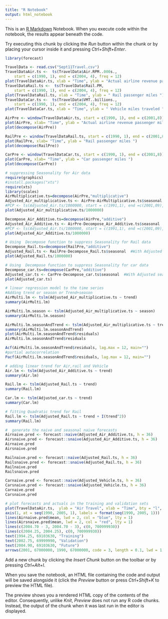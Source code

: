 ---
title: "R Notebook"
output: html_notebook
---

This is an [R Markdown](http://rmarkdown.rstudio.com) Notebook. When you execute code within the notebook, the results appear beneath the code. 

Try executing this chunk by clicking the *Run* button within the chunk or by placing your cursor inside it and pressing *Ctrl+Shift+Enter*. 

```{r}
library(forecast)

TravelData <- read.csv("Sept11Travel.csv")
TravelDataAir.ts <-  ts(TravelData$Air.RPM..000s., 
    start = c(1990, 1), end = c(2004, 4), freq = 12)
plot(TravelDataAir.ts, xlab = "Time", ylab = "Actual airline revenue passenger miles ", ylim = c(29000000, 69000000))
TravelDataRail.ts <-  ts(TravelData$Rail.PM, 
    start = c(1990, 1), end = c(2004, 4), freq = 12)
plot(TravelDataRail.ts, xlab = "Time", ylab = " Rail passenger miles ")
TravelDataCar.ts <-  ts(TravelData$VMT..billions., 
    start = c(1990, 1), end = c(2004, 4), freq = 12)
plot(TravelDataCar.ts, xlab = "Time", ylab = " Vehicle miles traveled ", ylim = c(150, 265))
```
```{r}
AirPre <- window(TravelDataAir.ts, start = c(1990, 1), end = c(2001,8))
plot(AirPre, xlab= "Time", ylab = "Actual airline revenue passenger miles ")
plot(decompose(AirPre))
```
```{r}
RailPre <- window(TravelDataRail.ts, start = c(1990, 1), end = c(2001,8))
plot(RailPre, xlab= "Time", ylab = "Rail passenger miles ")
plot(decompose(RailPre))
```
```{r}
CarPre <- window(TravelDataCar.ts, start = c(1990, 1), end = c(2001,8))
plot(CarPre, xlab= "Time", ylab = "Car passenger miles ")
plot(decompose(CarPre))
```
```{r}
# suppressing Seasonality for Air data
require(graphics)
#install.packages("xts")
require(xts)
library(scales)
AirMultiplicative.ts=decompose(AirPre,"multiplicative")
Adjusted_Air_multiplicative.ts <- AirPre-AirMultiplicative.ts$seasonal  #With Adjusted seasonality
#PCP <- ts(Adjusted_Air.ts/1000000, start = c(1991,1), end =c(2001,09), frequency = 12)
plot(Adjusted_Air_multiplicative.ts/1000000) 

Decompose_Air_Additive.ts=decompose(AirPre,"additive")
Adjusted_Air_Additive.ts <- AirPre-Decompose_Air_Additive.ts$seasonal  #With Adjusted seasonality
#PCP <- ts(Adjusted_Air.ts/1000000, start = c(1991,1), end =c(2001,09), frequency = 12)
plot(Adjusted_Air_Additive.ts/1000000) 
```
```{r}
# Using  Decompose function to suppress Seasonality for Rail data
Decompose_Rail.ts=decompose(RailPre,"additive")
Adjusted_Rail.ts <- RailPre-Decompose_Rail.ts$seasonal  #With Adjusted seasonality
plot(Adjusted_Rail.ts/1000000) 
```
```{r}
# Using  Decompose function to suppress Seasonality for car data
Decompose_car.ts=decompose(CarPre,"additive")
Adjusted_car.ts <- CarPre-Decompose_car.ts$seasonal  #With Adjusted seasonality
plot(Adjusted_car.ts) 
```
```{r}
# linear regression model to the time series
#Adding trend or season or Trend+season
AirMulti.lm <- tslm(Adjusted_Air_multiplicative.ts ~ trend)
summary(AirMulti.lm)
```
```{r}
AirMulti.lm.season <- tslm(Adjusted_Air_multiplicative.ts ~ season)
summary(AirMulti.lm.season)

AirMulti.lm.seasonAndTrend <- tslm(Adjusted_Air_multiplicative.ts ~ trend+season)
summary(AirMulti.lm.seasonAndTrend)
plot(AirMulti.lm.seasonAndTrend$residuals)
AirMulti.lm.seasonAndTrend$residuals
```
```{r}
Acf(AirMulti.lm.seasonAndTrend$residuals, lag.max = 12, main="")
#partial autocorrelation
Pacf(AirMulti.lm.seasonAndTrend$residuals, lag.max = 12, main="")
```
```{r}
# adding linear trend for Air,rail and Vehicle
Air.lm <- tslm(Adjusted_Air_Additive.ts ~ trend)
summary(Air.lm)
```
```{r}
Rail.lm <- tslm(Adjusted_Rail.ts ~ trend)
summary(Rail.lm)
```
```{r}
Car.lm <- tslm(Adjusted_car.ts ~ trend)
summary(Car.lm)

```
```{r}
# fitting Quadratic trend for Rail
Rail.lm <- tslm(Adjusted_Rail.ts ~ trend + I(trend^2))
summary(Rail.lm)

```
```{r}
#  generate the naive and seasonal naive forecasts
Airnaive.pred <- forecast::naive(Adjusted_Air_Additive.ts, h = 36)
Airsnaive.pred <- forecast::snaive(Adjusted_Air_Additive.ts, h = 36)
Airnaive.pred
Airsnaive.pred

Railnaive.pred <- forecast::naive(Adjusted_Rail.ts, h = 36)
Railsnaive.pred <- forecast::snaive(Adjusted_Rail.ts, h = 36)
Railnaive.pred
Railsnaive.pred

Carnaive.pred <- forecast::naive(Adjusted_Vehicle.ts, h = 36)
Carsnaive.pred <- forecast::snaive(Adjusted_Vehicle.ts, h = 36)
Carnaive.pred
Carsnaive.pred
```
```{r}
# plot forecasts and actuals in the training and validation sets
plot(TravelDataAir.ts,  ylab = "Air Travel", xlab = "Time", bty = "l", xaxt = "n", xlim = c(1990,2005), main = "") 
axis(1, at = seq(1990, 2005, 1), labels = format(seq(1990, 2005, 1)))
lines(Airnaive.pred$mean, lwd = 2, col = "blue", lty = 1)
lines(Airsnaive.pred$mean, lwd = 2, col = "red", lty = 1)
lines(c(2004.70 - 3, 2004.70 - 3), c(0, 700999930)) 
lines(c(2004.25, 2004.25), c(0, 700999930))
text(1994.25, 69103630, "Training")
text(2002.75, 69999990, "Validation")
text(2004.90, 69103630, "Future")
arrows(2001, 67000000, 1990, 67000000, code = 3, length = 0.1, lwd = 1,angle = 30)

```

Add a new chunk by clicking the *Insert Chunk* button on the toolbar or by pressing *Ctrl+Alt+I*.

When you save the notebook, an HTML file containing the code and output will be saved alongside it (click the *Preview* button or press *Ctrl+Shift+K* to preview the HTML file).

The preview shows you a rendered HTML copy of the contents of the editor. Consequently, unlike *Knit*, *Preview* does not run any R code chunks. Instead, the output of the chunk when it was last run in the editor is displayed.
